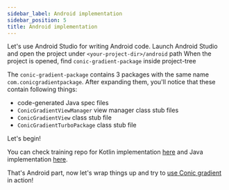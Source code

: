 ```yaml
---
sidebar_label: Android implementation
sidebar_position: 5
title: Android implementation
---
```




Let's use Android Studio for writing Android code. Launch Android Studio and open the project under `<your-project-dir>/android` path
When the project is opened, find `conic-gradient-package` inside project-tree

The `conic-gradient-package` contains 3 packages with the same name `com.conicgradientpackage`. After expanding them, you'll notice that these contain following things:

- code-generated Java spec files
- `ConicGradientViewManager` view manager class stub files
- `ConicGradientView` class stub file
- `ConicGradientTurboPackage` class stub file

Let's begin!

<Tabs groupId="android_lang">
<TabItem value="kotlin" label="Kotlin">

<AndroidKotlinImpl />

</TabItem>
<TabItem value="java" label="Java">

<AndroidJavaImpl />

</TabItem>
</Tabs>

You can check training repo for Kotlin implementation [here](https://github.com/mateusz1913/rnbridgingtutorial/tree/main/conic-gradient-package) and Java implementation [here](https://github.com/mateusz1913/rnbridgingtutorial/tree/main/conic-gradient-package-classic).

That's Android part, now let's wrap things up and try to [use Conic gradient](./usage) in action!
